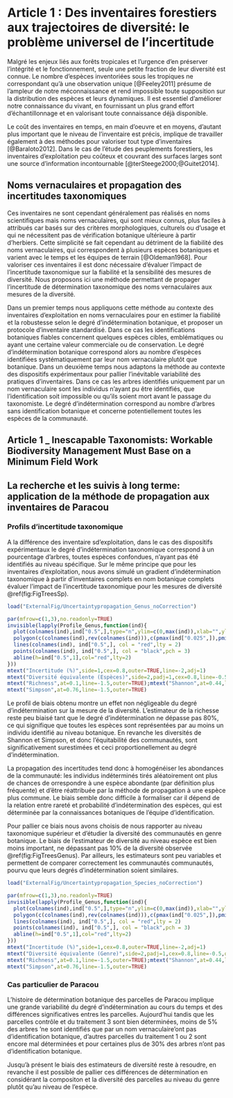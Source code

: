 # Article 1 : Des inventaires forestiers aux trajectoires de diversité: le problème universel de l'incertitude

Malgré les enjeux liés aux forêts tropicales et l'urgence d'en préserver l'intégrité et le fonctionnement, seule une petite fraction de leur diversité est connue.
Le nombre d'espèces inventoriées sous les tropiques ne correspondant qu'à une observation unique [@Feeley2011] présume de l'ampleur de notre méconnaissance et rend impossible toute supposition sur la distribution des espèces et leurs dynamiques.
Il est essentiel d'améliorer notre connaissance du vivant, en fournissant un plus grand effort d'échantillonnage et en valorisant toute connaissance déjà disponible.

Le coût des inventaires en temps, en main d'oeuvre et en moyens, d'autant plus important que le niveau de l'inventaire est précis, implique de travailler également à des méthodes pour valoriser tout type d'inventaires [@Baraloto2012].
Dans le cas de l'étude des peuplements forestiers, les inventaires d'exploitation peu coûteux et couvrant des surfaces larges sont une source d'information incontournable [@terSteege2000;@Guitet2014].

## Noms vernaculaires et propagation des incertitudes taxonomiques

Ces inventaires ne sont cependant généralement pas réalisés en noms scientifiques mais noms vernaculaires, qui sont mieux connus, plus faciles à attribués car basés sur des critères morphologiques, culturels ou d'usage et qui ne nécessitent pas de vérification botanique ultérieure à partir d'herbiers.
Cette simplicité se fait cependant au détriment de la fiabilité des noms vernaculaires, qui correspondent à plusieurs espèces botaniques et varient avec le temps et les équipes de terrain [@Oldeman1968].
Pour valoriser ces inventaires il est donc nécessaire d'évaluer l'impact de l'incertitude taxonomique sur la fiabilité et la sensibilité des mesures de diversité.
Nous proposons ici une méthode permettant de propager l'incertitude de détermination taxonomique des noms vernaculaires aux mesures de la diversité.

Dans un premier temps nous appliquons cette méthode au contexte des inventaires d'exploitation en noms vernaculaires pour en estimer la fiabilité et la robustesse selon le degré d'indétermination botanique, et proposer un protocole d'inventaire standardisé.
Dans ce cas les identifications botaniques fiables concernent quelques espèces cibles, emblématiques ou ayant une certaine valeur commerciale ou de conservation.
Le degré d'indétermination botanique correspond alors au nombre d'espèces identifiées systématiquement par leur nom vernaculaire plutôt que botanique.
Dans un deuxième temps nous adaptons la méthode au contexte des dispositifs expérimentaux pour pallier l'inévitable variabilité des pratiques d'inventaires.
Dans ce cas les arbres identifiés uniquement par un nom vernaculaire sont les individus n'ayant pu être identifiés, que l'identification soit impossible ou qu'ils soient mort avant le passage du taxonomiste.
Le degré d'indétermination correspond au nombre d'arbres sans identification botanique et concerne potentiellement toutes les espèces de la communauté. 

## Article 1 _ Inescapable Taxonomists: Workable Biodiversity Management Must Base on a Minimum Field Work


## La recherche et les suivis à long terme: application de la méthode de propagation aux inventaires de Paracou

### Profils d'incertitude taxonomique

A la différence des inventaire sd'exploitation, dans le cas des dispositifs expérimentaux le degré d'indétermination taxonomique correspond à un pourcentage d'arbres, toutes espèces confondues, n'ayant pas été identifiés au niveau spécifique. 
Sur le même principe que pour les inventaires d'exploitation, nous avons simulé un gradient d'indétermination taxonomique à partir d'inventaires complets en nom botanique complets évaluer l'impact de l'incertitude taxonomique pour les mesures de diversité \@ref(fig:FigTreesSp).

```r
load("ExternalFig/Uncertaintypropagation_Genus_noCorrection")

par(mfrow=c(1,3),no.readonly=TRUE)
invisible(lapply(Profile_Genus,function(ind){
  plot(colnames(ind),ind["0.5",],type="n",ylim=c(0,max(ind)),xlab="",ylab="")
  polygon(c(colnames(ind),rev(colnames(ind))),c(pmax(ind["0.025",]),pmin(rev(ind["0.975",]))),col="gray75")
  lines(colnames(ind), ind["0.5",], col = "red",lty = 2)
  points(colnames(ind), ind["0.5",], col = "black",pch = 3)
  abline(h=ind["0.5",1],col="red",lty=2)
}))
mtext("Incertitude (%)",side=1,cex=0.8,outer=TRUE,line=-2,adj=1)
mtext("Diversité équivalente (Espèces)",side=2,padj=1,cex=0.8,line=-0.5,outer=TRUE)
mtext("Richness",at=0.1,line=-1.5,outer=TRUE);mtext("Shannon",at=0.44,line=-1.5,outer=TRUE)
mtext("Simpson",at=0.76,line=-1.5,outer=TRUE)

```

Le profil de biais obtenu montre un effet non négligeable du degré d'indétermination sur la mesure de la diversité.
L'estimateur de la richesse reste peu biaisé tant que le degré d'indétermination ne dépasse pas 80%, ce qui signifique que toutes les espèces sont représentées par au moins un individu identifié au niveau botanique.
En revanche les diversités de Shannon et Simpson, et donc l'équitabilité des communautés, sont significativement surestimées et ceci proportionellement au degré d'indétermination.

La propagation des incertitudes tend donc à homogénéiser les abondances de la communauté: les individus indéterminés tirés aléatoirement ont plus de chances de orrespondre à une espèce abondante (par définition plus fréquente) et d'être réattribuée par la méthode de propagation à une espèce plus commune.
Le biais semble donc difficile à formaliser car il dépend de la relation entre rareté et probabilité d'indétermination des espèces, qui est déterminée par la connaissances botaniques de l'équipe d'identification.

Pour pallier ce biais nous avons choisis de nous rapporter au niveau taxonomique supérieur et d'étudier la diversité des communautés en genre botanique.
Le biais de l'estimateur de diversité au niveau espèce est bien moins important, ne dépassant pas 10% de la diversité observée \@ref(fig:FigTreesGenus).
Par ailleurs, les estimateurs sont peu variables et permettent de comparer correctement les communautés communautés, pourvu que leurs degrés d'indétermination soient similaires.

```r
load("ExternalFig/Uncertaintypropagation_Species_noCorrection")

par(mfrow=c(1,3),no.readonly=TRUE)
invisible(lapply(Profile_Genus,function(ind){
  plot(colnames(ind),ind["0.5",],type="n",ylim=c(0,max(ind)),xlab="",ylab="")
  polygon(c(colnames(ind),rev(colnames(ind))),c(pmax(ind["0.025",]),pmin(rev(ind["0.975",]))),col="gray75")
  lines(colnames(ind), ind["0.5",], col = "red",lty = 2)
  points(colnames(ind), ind["0.5",], col = "black",pch = 3)
  abline(h=ind["0.5",1],col="red",lty=2)
}))
mtext("Incertitude (%)",side=1,cex=0.8,outer=TRUE,line=-2,adj=1)
mtext("Diversité équivalente (Genre)",side=2,padj=1,cex=0.8,line=-0.5,outer=TRUE)
mtext("Richness",at=0.1,line=-1.5,outer=TRUE);mtext("Shannon",at=0.44,line=-1.5,outer=TRUE)
mtext("Simpson",at=0.76,line=-1.5,outer=TRUE)

```


### Cas particulier de Paracou

L'histoire de détermination botanique des parcelles de Paracou implique une grande variabilité du degré d'indétermination au cours du temps et des différences significatives entres les parcelles.
Aujourd'hui tandis que les parcelles contrôle et du traitement 3 sont bien déterminées, moins de 5% des arbres 'ne sont identifiés que par un nom vernaculaire'ont pas d'identification botanique, d'autres parcelles du traitement 1 ou 2 sont encore mal déterminées et pour certaines plus de 30% des arbres n'ont pas d'identification botanique.

Jusqu'à présent le biais des estimateurs de diversité reste à resoudre, en revanche il est possible de pallier ces différences de détermination en considérant la compositon et la diversité des parcelles au niveau du genre plutôt qu'au niveau de l'espèce.

